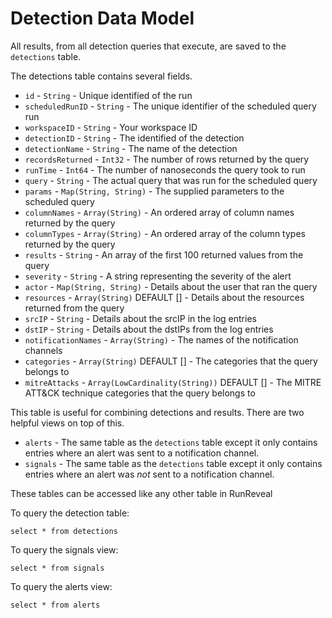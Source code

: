 # Detection Data Model
All results, from all detection queries that execute, are saved to the `detections` table.

The detections table contains several fields.
- `id` - `String` - Unique identified of the run
- `scheduledRunID` - `String` - The unique identifier of the scheduled query run
- `workspaceID` - `String` - Your workspace ID
- `detectionID` - `String` - The identified of the detection
- `detectionName` - `String` - The name of the detection
- `recordsReturned` - `Int32` - The number of rows returned by the query
- `runTime` - `Int64` - The number of nanoseconds the query took to run
- `query` - `String` - The actual query that was run for the scheduled query
- `params` - `Map(String, String)` - The supplied parameters to the scheduled query
- `columnNames` - `Array(String)` - An ordered array of column names returned by the query
- `columnTypes` - `Array(String)` - An ordered array of the column types returned by the query
- `results` - `String` - An array of the first 100 returned values from the query
- `severity` - `String` - A string representing the severity of the alert
- `actor` - `Map(String, String)` - Details about the user that ran the query
- `resources` - `Array(String)` DEFAULT [] - Details about the resources returned from the query
- `srcIP` - `String` - Details about the srcIP in the log entries
- `dstIP` - `String` - Details about the dstIPs from the log entries
- `notificationNames` - `Array(String)` - The names of the notification channels
- `categories` - `Array(String)` DEFAULT [] - The categories that the query belongs to
- `mitreAttacks` - `Array(LowCardinality(String))` DEFAULT [] - The MITRE ATT&CK technique categories that the query belongs to

This table is useful for combining detections and results. There are two helpful views on top of this.

- `alerts` - The same table as the `detections` table except it only contains entries where an alert was sent to a notification channel.
- `signals` - The same table as the `detections` table except it only contains entries where an alert was _not_ sent to a notification channel.

These tables can be accessed like any other table in RunReveal

To query the detection table:
```
select * from detections
```

To query the signals view:
```
select * from signals
```

To query the alerts view:
```
select * from alerts
```